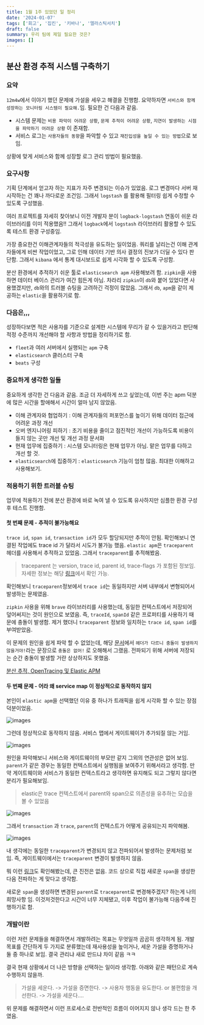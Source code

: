 ```yaml
---
title: 1월 1주 있었던 일 정리
date: '2024-01-07'
tags: ['회고', '집킨', '키바나', '엘라스틱서치']
draft: false
summary: 우리 팀에 제일 필요한 것은?
images: []
---
```


## 분산 환경 추적 시스템 구축하기

### 요약

`12m4w`에서 이야기 했던 문제에 가설을 세우고 해결을 진행함.
요약하자면 `서비스와 함께 성장하는 모니터링 시스템이 필요해.`임.
필요한 건 다음과 같음.

- 시스템 문제는 `비용 파악이 어려운 상황`, `문제 추적이 어려운 상황`, `지연이 발생하는 시점을 파악하기 어려운 상황` 이 존재함.
- 서비스 로그는 `사용자들의 동향`을 파악할 수 있고 `재진입성을 높일 수 있는 방법`으로 보임.

상황에 맞게 서비스와 함께 성장할 로그 관리 방법이 필요했음.

### 요구사항

기획 단계에서 얻고자 하는 지표가 자주 변경되는 이슈가 있었음. 로그 변경마다 서버 재시작하는 건 꽤나 까다로운 조건임.
그래서 `logstash` 를 활용해 필터링 쉽게 수정할 수 있도록 구성했음.

여러 프로젝트를 자세히 찾아보니 이전 개발자 분이 `logback-logstash` 연동이 쉬운 라이브러리를 이미 적용했음!!
그래서 `logback`에서 `logstash` 라이브러리 활용할 수 있도록 테스트 환경 구성중임.

가장 중요한건 이해관계자들의 적극성을 유도하는 일이었음.
쿼리를 날리는건 이해 관계자들에게 비싼 작업이었고, 그로 인해 데이터 기반 의사 결정의 진보가 더딜 수 있다 판단함.
그래서 `kibana` 에서 통계 대시보드로 쉽게 시각화 할 수 있도록 구성함.

분산 환경에서 추적하기 쉬운 툴로 `elasticsearch apm` 사용해보려 함.
`zipkin`을 사용하면 데이터 베이스 관리가 여간 힘든게 아님.
차라리 `zipkin`이 `db`와 붙어 있었다면 사용했겠지만, `db`와의 트러블 슈팅을 고려하긴 걱정이 많았음.
그래서 `db`, `apm`을 같이 제공하는 `elastic`을 활용하기로 함.

### 다음은,,,

성장하다보면 적은 사용자를 기준으로 설계한 시스템에 무리가 갈 수 있을거라고 판단해 적정 수준까지 개선해야 할 사항과 방법을 정리하기로 함.

- `fleet`과 여러 서버에서 실행되는 `apm` 구축
- `elasticsearch` 클러스터 구축
- `beats` 구성

### 중요하게 생각한 일들

중요하게 생각한 건 다음과 같음.
조금 더 자세하게 쓰고 싶었는데, 이번 주는 apm 덕분에 많은 시간을 할애해서 시간이 얼마 남지 않았음.

- 이해 관계자와 협업하기 : 이해 관계자들의 퍼포먼스를 높이기 위해 데이터 접근에 어려운 과정 개선
- 오버 엔지니어링 피하기 : 초기 비용을 줄이고 점진적인 개선이 가능하도록 비용이 들지 않는 곳만 개선 및 개선 과정 문서화
- 현재 업무에 집중하기 : 시스템 모니터링은 현재 업무가 아님. 맡은 업무를 다하고 개선 할 것.
- `elasticsearch`에 집중하기 : `elasticsearch` 기능이 엄청 많음. 최대한 이해하고 사용해보기.

### 적용하기 위한 트러블 슈팅

업무에 적용하기 전에 분산 환경에 바로 녹여 낼 수 있도록 유사하지만 심플한 환경 구성 후 테스트 진행함.

#### 첫 번째 문제 - 추적이 불가능해요

`trace id`, `span id`, `transaction id`가 모두 할당되지만 추적이 안됨.
확인해보니 연결된 작업에도 trace id 가 달라서 시도가 불가능 했음.
`elastic apm`은 `traceparent` 헤더를 사용해서 추적하고 있었음.
그래서 `traceparent`를 추적해봤음.

> traceparent 는 version, trace id, parent id, trace-flags 가 포함된 정보임.
> 자세한 정보는 해당 [링크](https://www.w3.org/TR/trace-context/#traceparent-header)에서 확인 가능.

확인해보니 `traceparent`정보에서 `trace id`는 동일하지만 서버 내부에서 변형되어서 발생하는 문제였음.

`zipkin` 사용을 위해 `brave` 라이브러리를 사용했는데, 동일한 컨텍스트에서 저장되어 덮어써지는 것이 원인으로 보였음.
즉, `traceId`, `spanId` 같은 프로퍼티를 사용하기 때문에 충돌이 발생함.
제거 했더니 `traceparent` 정보와 일치하는 `trace id`, `span id`를 부여받았음.

이 문제의 원인을 쉽게 파악 할 수 없었는데, 해당 [문서](https://www.elastic.co/kr/blog/distributed-tracing-opentracing-and-elastic-apm)에서 `헤더가 다르니 충돌이 발생하지 않을거야!`라는 문장으로 `충돌은 없어!` 로 오해해서 그랬음.
전파되기 위해 서버에 저장되는 순간 충돌이 발생할 거란 상상하지도 못했음.

[분산 추적, OpenTracing 및 Elastic APM](https://www.elastic.co/kr/blog/distributed-tracing-opentracing-and-elastic-apm)

#### 두 번째 문제 - 어라 왜 service map 이 정상적으로 동작하지 않지

본인이 `elastic apm`을 선택했던 이유 중 하나가 트래픽을 쉽게 시각화 할 수 있는 장점 덕분이었음.

![images](/static/images/reminiscence/2024/1m1w/1.png)

그런데 정상적으로 동작하지 않음. 서비스 맵에서 게이트웨이가 추가되질 않는 거임.

![images](/static/images/reminiscence/2024/1m1w/2.png)

원인을 파악해보니 서비스와 게이트웨이의 부모만 같지 그외의 연관성은 없어 보임.
`parent`가 같은 경우는 동일한 컨텍스트에서 실행됨을 보여주기 위해서라고 생각함.
만약 게이트웨이와 서비스가 동일한 컨텍스트라고 생각하면 유지해도 되고 그렇지 않다면 분리가 필요해보임.

> elastic은 trace 컨텍스트에서 parent와 span으로 의존성을 유추하는 모습을 볼 수 있었음

![images](/static/images/reminiscence/2024/1m1w/3.png)

그래서 `transaction` 과 `trace`, `parent`의 컨텍스트가 어떻게 공유되는지 파악해봄.

![images](/static/images/reminiscence/2024/1m1w/4.png)

내 생각에는 동일한 `traceparent`가 변경되지 않고 전파되어서 발생하는 문제처럼 보임.
즉, 게이트웨이에서는 `traceparent` 변경이 발생하지 않음.

뭐 이런 [링크](https://discuss.elastic.co/t/not-support-spring-cloud-gateway/309595)도 확인해봤는데, 큰 진전은 없음.
코드 상으로 직접 새로운 `span`을 생성한 다음 전파하는 게 맞다고 생각함.

새로운 `span`을 생성하면 변경된 `parent`로 `traceparent`로 변경해주겠지? 하는게 나의 희망사항 임.
이것저것한다고 시간이 너무 지체됐고, 이후 작업이 불가능해 다음주에 진행하기로 함.


### 개발이란

이런 저런 문제들을 해결하면서 개발하려는 목표는 무엇일까 곰곰히 생각하게 됨.
개발 목표를 간단하게 두 가지로 분류했는데 재사용성을 높이거나, 세운 가설을 증명하거나 둘 중 하나로 보임.
결국 관리냐 새로 만드냐 차이 같음 ㅋㅋ

결국 현재 상황에서 더 나은 방향을 선택하는 일이라 생각함. 아래와 같은 패턴으로 계속 수행하지 않을까.

> 가설을 세운다. -> 가설을 증면한다. -> 사용자 행동을 유도한다. or 불편함을 개선한다. -> 가설을 세운다....

위 문제를 해결하면서 이런 프로세스로 전반적인 흐름이 이어지지 않나 생각 드는 한 주였음.
